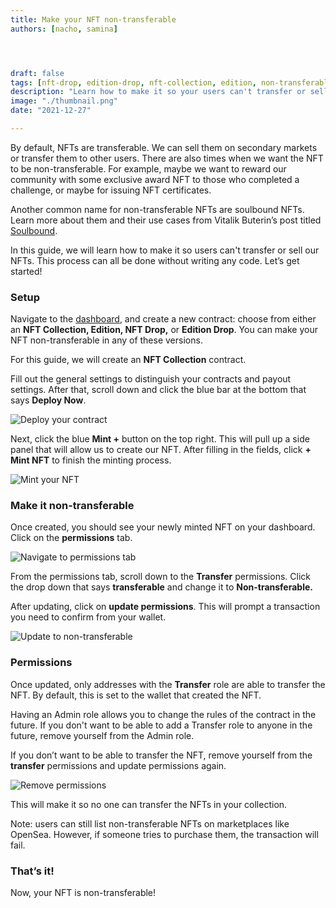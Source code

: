 ```yaml
---
title: Make your NFT non-transferable 
authors: [nacho, samina]




draft: false
tags: [nft-drop, edition-drop, nft-collection, edition, non-transferable, permissions, v2, no-code]
description: "Learn how to make it so your users can't transfer or sell your NFTs."
image: "./thumbnail.png"
date: "2021-12-27"

---
```



By default, NFTs are transferable. We can sell them on secondary markets or transfer them to other users. There are also times when we want the NFT to be non-transferable. For example, maybe we want to reward our community with some exclusive award NFT to those who completed a challenge, or maybe for issuing NFT certificates.

Another common name for non-transferable NFTs are soulbound NFTs. Learn more about them and their use cases from Vitalik Buterin’s post titled [Soulbound](https://vitalik.eth.limo/general/2022/01/26/soulbound.html). 

In this guide, we will learn how to make it so users can't transfer or sell our NFTs. This process can all be done without writing any code. 
Let’s get started!

### Setup

Navigate to the [dashboard](https://thirdweb.com/dashboard), and create a new contract: choose from either an **NFT Collection, Edition, NFT Drop,** or **Edition Drop**. You can make your NFT non-transferable in any of these versions.

For this guide, we will create an **NFT Collection** contract.

Fill out the general settings to distinguish your contracts and payout settings. After that, scroll down and click the blue bar at the bottom that says **Deploy Now**.

![Deploy your contract](./contract-creation-settings.png)

Next, click the blue **Mint +** button on the top right. This will pull up a side panel that will allow us to create our NFT. After filling in the fields, click **+ Mint NFT** to finish the minting process.

![Mint your NFT](./mint-new-nft.png)

### Make it non-transferable

Once created, you should see your newly minted NFT on your dashboard. Click on the **permissions** tab. 

![Navigate to permissions tab](./select-permissions-tab.png)

From the permissions tab, scroll down to the **Transfer** permissions. Click the drop down that says **transferable** and change it to **Non-transferable.**

After updating, click on **update permissions**. This will prompt a transaction you need to confirm from your wallet.

![Update to non-transferable](./update-non-transferable-permission.png)

### Permissions

Once updated, only addresses with the **Transfer** role are able to transfer the NFT. By default, this is set to the wallet that created the NFT.

<MdxAlert>
Having an Admin role allows you to change the rules of the contract in the future. If you don't want to be able to add a Transfer role to anyone in the future, remove yourself from the Admin role.
</MdxAlert>

If you don’t want to be able to transfer the NFT, remove yourself from the **transfer** permissions and update permissions again.

![Remove permissions](./remove-permissions.png)

This will make it so no one can transfer the NFTs in your collection.

<MdxAlert>
Note: users can still list non-transferable NFTs on marketplaces like OpenSea. However, if someone tries to purchase them, the transaction will fail.
</MdxAlert>

### That’s it!

Now, your NFT is non-transferable!